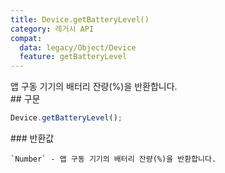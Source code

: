 ```yaml
---
title: Device.getBatteryLevel()
category: 레거시 API
compat:
  data: legacy/Object/Device
  feature: getBatteryLevel
---
```


<Section>
  앱 구동 기기의 배터리 잔량(%)을 반환합니다.
</Section>
<Section>
  ## 구문

  ~~~js
  Device.getBatteryLevel();
  ~~~

  <Section>
    ### 반환값

    `Number` - 앱 구동 기기의 배터리 잔량(%)을 반환합니다.
  </Section>
</Section>